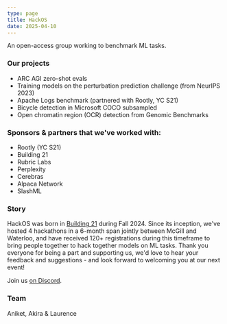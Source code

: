 ```yaml
---
type: page
title: HackOS
date: 2025-04-10
---
```


An open-access group working to benchmark ML tasks.

### Our projects 

+ ARC AGI zero-shot evals
+ Training models on the perturbation prediction challenge (from NeurIPS 2023)
+ Apache Logs benchmark (partnered with Rootly, YC S21)
+ Bicycle detection in Microsoft COCO subsampled
+ Open chromatin region (OCR) detection from Genomic Benchmarks

### Sponsors & partners that we've worked with:

+ Rootly (YC S21)
+ Building 21
+ Rubric Labs
+ Perplexity
+ Cerebras
+ Alpaca Network
+ SlashML

### Story

HackOS was born in <a href="https://www.building21.ca">Building 21</a> during Fall 2024. Since its inception, we've hosted 4 hackathons in a 6-month span jointly between McGill and Waterloo, and have received 120+ registrations during this timeframe to bring people together to hack together models on ML tasks. Thank you everyone for being a part and supporting us, we'd love to hear your feedback and suggestions - and look forward to welcoming you at our next event!

Join us <a href="https://discord.gg/qvVeKy5sfN">on Discord</a>.

### Team

Aniket, Akira & Laurence
